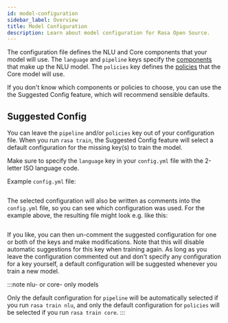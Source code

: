 ```yaml
---
id: model-configuration
sidebar_label: Overview
title: Model Configuration
description: Learn about model configuration for Rasa Open Source.
---
```


The configuration file defines the NLU and Core components that your model will use. The
`language` and `pipeline` keys specify the [components](./components.mdx) that make up the NLU model. The
`policies` key defines the [policies](./policies.mdx) that the Core model will
use.

If you don't know which components or policies to choose, you can use the
the Suggested Config feature, which will recommend sensible defaults.

## Suggested Config

You can leave the `pipeline` and/or `policies` key out of your configuration file.
When you run `rasa train`, the Suggested Config feature will select a default configuration
for the missing key(s) to train the model.

Make sure to specify the `language` key in your `config.yml` file with the
2-letter ISO language code.

Example `config.yml` file:

```yaml-rasa (docs/sources/data/configs_for_docs/example_for_suggested_config.yml)
```

The selected configuration will also be written as comments into the `config.yml` file,
so you can see which configuration was used. For the example above, the resulting file
might look e.g. like this:

```yaml-rasa (docs/sources/data/configs_for_docs/example_for_suggested_config_after_train.yml)
```

If you like, you can then un-comment the suggested configuration for one or both of the
keys and make modifications. Note that this will disable automatic suggestions for this
key when training again.
As long as you leave the configuration commented out and don't specify any configuration
for a key yourself, a default configuration will be suggested whenever you train a new
model.

:::note nlu- or core- only models

Only the default configuration for `pipeline` will be automatically selected
if you run `rasa train nlu`, and only the default configuration for `policies`
will be selected if you run `rasa train core`.
:::
